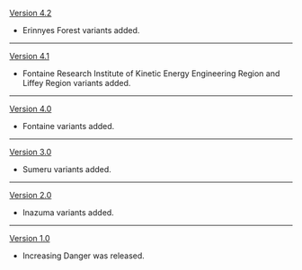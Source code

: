 {{Change History/Header}}
[[Version 4.2]]
* Erinnyes Forest variants added.
----
[[Version 4.1]]
* Fontaine Research Institute of Kinetic Energy Engineering Region and Liffey Region variants added.
----
[[Version 4.0]]
* Fontaine variants added.
----
[[Version 3.0]]
* Sumeru variants added.
----
[[Version 2.0]]
* Inazuma variants added.
----
[[Version 1.0]]
* Increasing Danger was released.